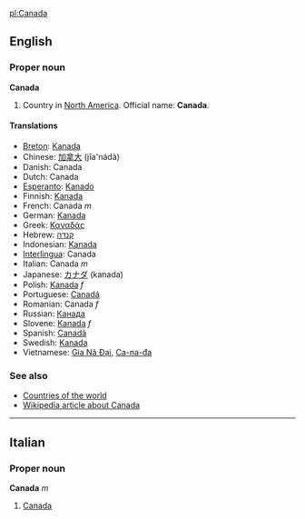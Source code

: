 [[pl:Canada]]
==English==
===Proper noun===
'''Canada'''

# Country in [[North America]]. Official name: '''Canada'''.

====Translations====
*[[Breton]]: [[Kanada]]
*Chinese: [[加拿大]] (jīa'nádà)
*Danish: Canada
*Dutch: Canada
*[[Esperanto]]: [[Kanado]]
*Finnish: [[Kanada]]
*French: Canada ''m''
*German: [[Kanada]]
*Greek: [[Καναδάς]]
*Hebrew: [[קנדה]]
*Indonesian: [[Kanada]]
*[[Interlingua]]: Canada
*Italian: Canada ''m''
*Japanese: [[カナダ]] (kanada)
*Polish: [[Kanada]]  ''f''
*Portuguese: [[Canadá]]
*Romanian: Canada ''f''
*Russian: [[Канада]]
*Slovene: [[Kanada]] ''f''
*Spanish: [[Canadá]]
*Swedish: [[Kanada]]
*Vietnamese: [[Gia Nã Đại]], [[Ca-na-đa]]

===See also===
*[[Countries of the world]]
*[[en:Canada|Wikipedia article about Canada]]

----

==Italian==
===Proper noun===
'''Canada''' ''m''

#[[Canada]]